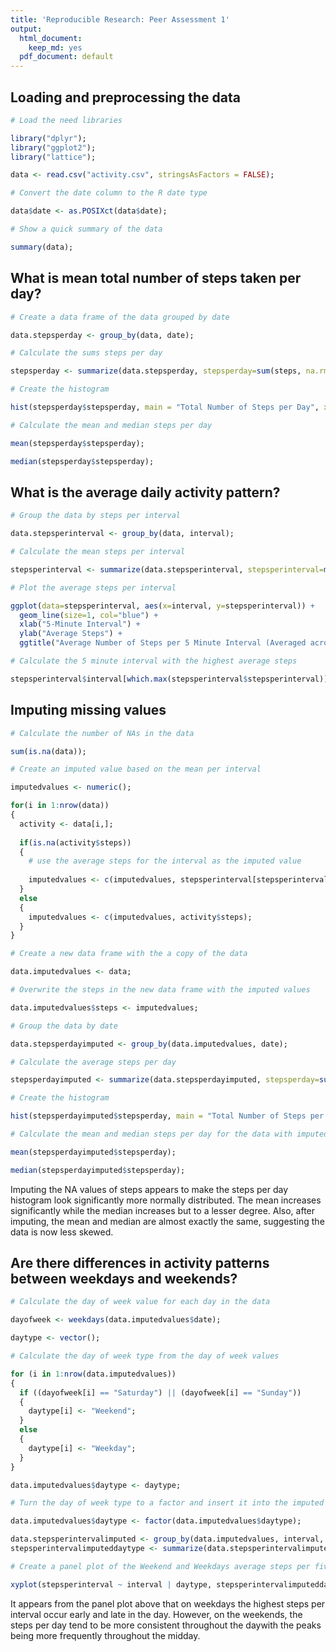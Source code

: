 ```yaml
---
title: 'Reproducible Research: Peer Assessment 1'
output:
  html_document:
    keep_md: yes
  pdf_document: default
---
```



## Loading and preprocessing the data

```r

# Load the need libraries

library("dplyr");
library("ggplot2");
library("lattice");

```

```r

data <- read.csv("activity.csv", stringsAsFactors = FALSE);

# Convert the date column to the R date type

data$date <- as.POSIXct(data$date);

# Show a quick summary of the data

summary(data);

```


## What is mean total number of steps taken per day?

```r

# Create a data frame of the data grouped by date

data.stepsperday <- group_by(data, date);

# Calculate the sums steps per day

stepsperday <- summarize(data.stepsperday, stepsperday=sum(steps, na.rm = TRUE));

# Create the histogram

hist(stepsperday$stepsperday, main = "Total Number of Steps per Day", xlab="Steps", ylab="Frequency", col="blue");

# Calculate the mean and median steps per day

mean(stepsperday$stepsperday);

median(stepsperday$stepsperday);

```


## What is the average daily activity pattern?

```r

# Group the data by steps per interval

data.stepsperinterval <- group_by(data, interval);

# Calculate the mean steps per interval

stepsperinterval <- summarize(data.stepsperinterval, stepsperinterval=mean(steps, na.rm = TRUE));

# Plot the average steps per interval

ggplot(data=stepsperinterval, aes(x=interval, y=stepsperinterval)) +
  geom_line(size=1, col="blue") +
  xlab("5-Minute Interval") +
  ylab("Average Steps") +
  ggtitle("Average Number of Steps per 5 Minute Interval (Averaged across all days)");

# Calculate the 5 minute interval with the highest average steps

stepsperinterval$interval[which.max(stepsperinterval$stepsperinterval)];

```

## Imputing missing values

```r

# Calculate the number of NAs in the data

sum(is.na(data));

# Create an imputed value based on the mean per interval

imputedvalues <- numeric();

for(i in 1:nrow(data))
{
  activity <- data[i,];
  
  if(is.na(activity$steps))
  {
    # use the average steps for the interval as the imputed value
    
    imputedvalues <- c(imputedvalues, stepsperinterval[stepsperinterval$interval == activity$interval]$steps);
  }
  else
  {
    imputedvalues <- c(imputedvalues, activity$steps);
  }
}

# Create a new data frame with the a copy of the data

data.imputedvalues <- data;

# Overwrite the steps in the new data frame with the imputed values

data.imputedvalues$steps <- imputedvalues;

# Group the data by date

data.stepsperdayimputed <- group_by(data.imputedvalues, date);

# Calculate the average steps per day

stepsperdayimputed <- summarize(data.stepsperdayimputed, stepsperday=sum(steps, na.rm = TRUE));

# Create the histogram

hist(stepsperdayimputed$stepsperday, main = "Total Number of Steps per Day - Imputed NAs", xlab="Steps", ylab="Frequency", col="green");

# Calculate the mean and median steps per day for the data with imputed NA values

mean(stepsperdayimputed$stepsperday);

median(stepsperdayimputed$stepsperday);

```

Imputing the NA values of steps appears to make the steps per day histogram look significantly more normally distributed.  The mean increases significantly while the median increases but to a lesser degree.  Also, after imputing, the mean and median are almost exactly the same, suggesting the data is now less skewed.

## Are there differences in activity patterns between weekdays and weekends?

```r

# Calculate the day of week value for each day in the data

dayofweek <- weekdays(data.imputedvalues$date);

daytype <- vector();

# Calculate the day of week type from the day of week values

for (i in 1:nrow(data.imputedvalues))
{
  if ((dayofweek[i] == "Saturday") || (dayofweek[i] == "Sunday"))
  {
    daytype[i] <- "Weekend";
  }
  else
  {
    daytype[i] <- "Weekday";
  }
}

data.imputedvalues$daytype <- daytype;

# Turn the day of week type to a factor and insert it into the imputed data frame

data.imputedvalues$daytype <- factor(data.imputedvalues$daytype);

data.stepsperintervalimputed <- group_by(data.imputedvalues, interval, daytype);
stepsperintervalimputeddaytype <- summarize(data.stepsperintervalimputed, stepsperinterval=mean(steps, na.rm = TRUE));

# Create a panel plot of the Weekend and Weekdays average steps per five minute interval

xyplot(stepsperinterval ~ interval | daytype, stepsperintervalimputeddaytype, type = "l", layout = c(1, 2), xlab = "5-Minute Interval", ylab = "Number of Steps");

```

It appears from the panel plot above that on weekdays the highest steps per interval occur early and late in the day.  However, on the weekends, the steps per day tend to be more consistent throughout the daywith the peaks being more frequently throughout the midday.
